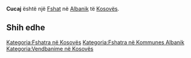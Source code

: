 {{Fshat në Kosovës
 | Emri                = Cucaj
| srp_N_name = Cucaj
| srp_N_FULL_NAME_RO = Cucaj
| srp_N_FULL_NAME_ND_RO = Cucaj
| srp_N_SORT_NAME_RG = CUCAJ
| srp_N_FULL_NAME_RG = Cucaj
| srp_N_FULL_NAME_ND_RG = Cucaj
| std_V_name = Cucaja
| std_V_FULL_NAME_RO = Cucaja Zucaj
| std_V_FULL_NAME_ND_RO = Cucaja Zucaj
| std_V_SORT_NAME_RG = CUCAJA ZUCAJ
| std_V_FULL_NAME_RG = Cucaja Zucaj
| std_V_FULL_NAME_ND_RG = Cucaja Zucaj

 | Emri (Rasa dhanore) = 
 | Figura              = 
 | Shteti              = Kosovo
 | Komuna              = Albanik
 | Kodi postar         = 
 | Sipërfaqja          = 

 | Popullsia           = 

 | Regj. i popullsisë  = 
 | Dend. e popullsisë  = 
 | Faqja zyrtare       = 
 <!--- Koordinatat ----> 
 | Gjerësia            = 42.5875
 | Gjatësia            = 20.593889
 | Lartësia            = 
}}
'''Cucaj''' është një [[Fshat]] në [[Albanik]] të [[Kosovës]].

<!-- == Gjeografia == -->
<!-- == Historia == -->
<!-- == Demografia == -->
== Shih edhe ==
{{Komuna Albanik}}
{{Kosovo-Administrata-Cung}}

[[Kategoria:Fshatra në Kosovës]]
[[Kategoria:Fshatra në Kommunes Albanik]]
[[Kategoria:Vendbanime në Kosovës]]